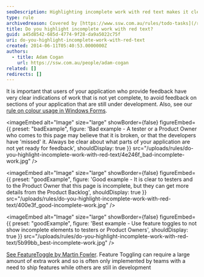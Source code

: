 ```yaml
---
seoDescription: Highlighting incomplete work with red text makes it clear to testers and Product Owners which parts of your application are not yet ready for feedback.
type: rule
archivedreason: Covered by [https://www.ssw.com.au/rules/todo-tasks](/rules/todo-tasks)
title: Do you highlight incomplete work with red text?
guid: a45d8542-685d-4774-9f28-da9a5022c75f
uri: do-you-highlight-incomplete-work-with-red-text
created: 2014-06-11T05:40:53.0000000Z
authors:
  - title: Adam Cogan
    url: https://ssw.com.au/people/adam-cogan
related: []
redirects: []
---
```


It is important that users of your application who provide feedback have very clear indications of work that is not yet complete, to avoid feedback on sections of your application that are still under development.
Also, see our [rule on colour usage in Windows Forms](https://www.ssw.com.au/ssw/Standards/rules/rulestobetterwindowsforms.aspx#RedYellowDesigner).

<imageEmbed
  alt="Image"
  size="large"
  showBorder={false}
  figureEmbed={{
    preset: "badExample",
    figure: 'Bad example - A tester or a Product Owner who comes to this page may believe that it is broken, or that the developers have \'missed\' it. Always be clear about what parts of your application are not yet ready for feedback',
    shouldDisplay: true
  }}
  src="/uploads/rules/do-you-highlight-incomplete-work-with-red-text/4e246f_bad-incomplete-work.jpg"
/>

<imageEmbed
  alt="Image"
  size="large"
  showBorder={false}
  figureEmbed={{
    preset: "goodExample",
    figure: 'Good example - It is clear to testers and to the Product Owner that this page is incomplete, but they can get more details from the Product Backlog',
    shouldDisplay: true
  }}
  src="/uploads/rules/do-you-highlight-incomplete-work-with-red-text/400e3f_good-incomplete-work.jpg"
/>

<imageEmbed
  alt="Image"
  size="large"
  showBorder={false}
  figureEmbed={{
    preset: "goodExample",
    figure: 'Best example - Use feature toggles to not show incomplete elements to testers or Product Owners',
    shouldDisplay: true
  }}
  src="/uploads/rules/do-you-highlight-incomplete-work-with-red-text/5b99bb_best-incomplete-work.jpg"
/>

[See FeatureToggle by Martin Fowler](https://martinfowler.com/articles/feature-toggles.html). Feature Toggling can require a large amount of extra work and so is often only implemented by teams with a need to ship features while others are still in development